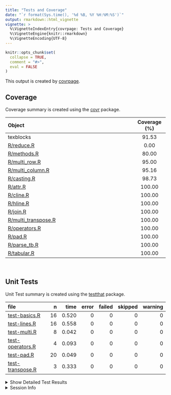 ```yaml
---
title: "Tests and Coverage"
date: "`r format(Sys.time(), '%d %B, %Y %H:%M:%S')`"
output: rmarkdown::html_vignette
vignette: >
  %\VignetteIndexEntry{covrpage: Tests and Coverage}
  %\VignetteEngine{knitr::rmarkdown}
  %\VignetteEncoding{UTF-8}
---
```

  
```r
knitr::opts_chunk$set(
  collapse = TRUE,
  comment = "#>",
  eval = FALSE
)
```

<!--- Placeholder for tests/README.md Do Not Edit--->
This output is created by
[covrpage](https://github.com/metrumresearchgroup/covrpage).

## Coverage

Coverage summary is created using the
[covr](https://github.com/r-lib/covr) package.

| Object                                         | Coverage (%) |
| :--------------------------------------------- | :----------: |
| texblocks                                      |    91.53     |
| [R/reduce.R](https://github.com/metrumresearchgroup/texblocks/tree/tests/R/reduce.R)                    |     0.00     |
| [R/methods.R](https://github.com/metrumresearchgroup/texblocks/tree/tests/R/methods.R)                  |    80.00     |
| [R/multi\_row.R](https://github.com/metrumresearchgroup/texblocks/tree/tests/R/multi_row.R)             |    95.00     |
| [R/multi\_column.R](https://github.com/metrumresearchgroup/texblocks/tree/tests/R/multi_column.R)       |    95.16     |
| [R/casting.R](https://github.com/metrumresearchgroup/texblocks/tree/tests/R/casting.R)                  |    98.73     |
| [R/attr.R](https://github.com/metrumresearchgroup/texblocks/tree/tests/R/attr.R)                        |    100.00    |
| [R/cline.R](https://github.com/metrumresearchgroup/texblocks/tree/tests/R/cline.R)                      |    100.00    |
| [R/hline.R](https://github.com/metrumresearchgroup/texblocks/tree/tests/R/hline.R)                      |    100.00    |
| [R/join.R](https://github.com/metrumresearchgroup/texblocks/tree/tests/R/join.R)                        |    100.00    |
| [R/multi\_transpose.R](https://github.com/metrumresearchgroup/texblocks/tree/tests/R/multi_transpose.R) |    100.00    |
| [R/operators.R](https://github.com/metrumresearchgroup/texblocks/tree/tests/R/operators.R)              |    100.00    |
| [R/pad.R](https://github.com/metrumresearchgroup/texblocks/tree/tests/R/pad.R)                          |    100.00    |
| [R/parse\_tb.R](https://github.com/metrumresearchgroup/texblocks/tree/tests/R/parse_tb.R)               |    100.00    |
| [R/tabular.R](https://github.com/metrumresearchgroup/texblocks/tree/tests/R/tabular.R)                  |    100.00    |

<br>

## Unit Tests

Unit Test summary is created using the
[testthat](https://github.com/r-lib/testthat)
package.

| file                                          |  n |  time | error | failed | skipped | warning |
| :-------------------------------------------- | -: | ----: | ----: | -----: | ------: | ------: |
| [test-basics.R](https://github.com/metrumresearchgroup/texblocks/tree/tests/tests/testthat/test-basics.R)       | 16 | 0.520 |     0 |      0 |       0 |       0 |
| [test-lines.R](https://github.com/metrumresearchgroup/texblocks/tree/tests/tests/testthat/test-lines.R)         | 16 | 0.558 |     0 |      0 |       0 |       0 |
| [test-multi.R](https://github.com/metrumresearchgroup/texblocks/tree/tests/tests/testthat/test-multi.R)         |  8 | 0.042 |     0 |      0 |       0 |       0 |
| [test-operators.R](https://github.com/metrumresearchgroup/texblocks/tree/tests/tests/testthat/test-operators.R) |  4 | 0.093 |     0 |      0 |       0 |       0 |
| [test-pad.R](https://github.com/metrumresearchgroup/texblocks/tree/tests/tests/testthat/test-pad.R)             | 20 | 0.049 |     0 |      0 |       0 |       0 |
| [test-transpose.R](https://github.com/metrumresearchgroup/texblocks/tree/tests/tests/testthat/test-transpose.R) |  3 | 0.333 |     0 |      0 |       0 |       0 |

<details closed>

<summary> Show Detailed Test Results
</summary>

| file                                                | context   | test                          | status | n |  time |
| :-------------------------------------------------- | :-------- | :---------------------------- | :----- | -: | ----: |
| [test-basics.R](https://github.com/metrumresearchgroup/texblocks/tree/tests/tests/testthat/test-basics.R#L6)          | basics    | as.tb: as.tb                  | PASS   | 1 | 0.001 |
| [test-basics.R](https://github.com/metrumresearchgroup/texblocks/tree/tests/tests/testthat/test-basics.R#L10)         | basics    | as.tb: as.tb.tb               | PASS   | 1 | 0.000 |
| [test-basics.R](https://github.com/metrumresearchgroup/texblocks/tree/tests/tests/testthat/test-basics.R#L14)         | basics    | as.tb: as.integer.tb          | PASS   | 1 | 0.016 |
| [test-basics.R](https://github.com/metrumresearchgroup/texblocks/tree/tests/tests/testthat/test-basics.R#L18)         | basics    | as.tb: as.matrix.tb           | PASS   | 1 | 0.015 |
| [test-basics.R](https://github.com/metrumresearchgroup/texblocks/tree/tests/tests/testthat/test-basics.R#L22)         | basics    | as.tb: as.data.frame.tb       | PASS   | 1 | 0.020 |
| [test-basics.R](https://github.com/metrumresearchgroup/texblocks/tree/tests/tests/testthat/test-basics.R#L32)         | basics    | as.tb: bdiag                  | PASS   | 1 | 0.025 |
| [test-basics.R](https://github.com/metrumresearchgroup/texblocks/tree/tests/tests/testthat/test-basics.R#L37)         | basics    | as.tb: list                   | PASS   | 2 | 0.046 |
| [test-basics.R](https://github.com/metrumresearchgroup/texblocks/tree/tests/tests/testthat/test-basics.R#L48)         | basics    | from tb: as.matrix            | PASS   | 1 | 0.055 |
| [test-basics.R](https://github.com/metrumresearchgroup/texblocks/tree/tests/tests/testthat/test-basics.R#L57)         | basics    | from tb: as.data.frame        | PASS   | 1 | 0.062 |
| [test-basics.R](https://github.com/metrumresearchgroup/texblocks/tree/tests/tests/testthat/test-basics.R#L68)         | basics    | tabular: basic                | PASS   | 1 | 0.039 |
| [test-basics.R](https://github.com/metrumresearchgroup/texblocks/tree/tests/tests/testthat/test-basics.R#L72)         | basics    | tabular: align right          | PASS   | 1 | 0.041 |
| [test-basics.R](https://github.com/metrumresearchgroup/texblocks/tree/tests/tests/testthat/test-basics.R#L76)         | basics    | tabular: align center         | PASS   | 1 | 0.050 |
| [test-basics.R](https://github.com/metrumresearchgroup/texblocks/tree/tests/tests/testthat/test-basics.R#L80)         | basics    | tabular: align left           | PASS   | 1 | 0.041 |
| [test-basics.R](https://github.com/metrumresearchgroup/texblocks/tree/tests/tests/testthat/test-basics.R#L84)         | basics    | tabular: align 2 columns      | PASS   | 1 | 0.058 |
| [test-basics.R](https://github.com/metrumresearchgroup/texblocks/tree/tests/tests/testthat/test-basics.R#L88)         | basics    | tabular: wrong align length   | PASS   | 1 | 0.051 |
| [test-lines.R](https://github.com/metrumresearchgroup/texblocks/tree/tests/tests/testthat/test-lines.R#L10)           | lines     | hline: default                | PASS   | 1 | 0.019 |
| [test-lines.R](https://github.com/metrumresearchgroup/texblocks/tree/tests/tests/testthat/test-lines.R#L15)           | lines     | hline: top row singleton      | PASS   | 1 | 0.024 |
| [test-lines.R](https://github.com/metrumresearchgroup/texblocks/tree/tests/tests/testthat/test-lines.R#L20)           | lines     | hline: top row                | PASS   | 2 | 0.072 |
| [test-lines.R](https://github.com/metrumresearchgroup/texblocks/tree/tests/tests/testthat/test-lines.R#L26)           | lines     | hline: first row              | PASS   | 1 | 0.079 |
| [test-lines.R](https://github.com/metrumresearchgroup/texblocks/tree/tests/tests/testthat/test-lines.R#L31)           | lines     | hline: not 0 not 1            | PASS   | 1 | 0.066 |
| [test-lines.R](https://github.com/metrumresearchgroup/texblocks/tree/tests/tests/testthat/test-lines.R#L36)           | lines     | hline: multirow               | PASS   | 1 | 0.066 |
| [test-lines.R](https://github.com/metrumresearchgroup/texblocks/tree/tests/tests/testthat/test-lines.R#L42)           | lines     | hline: strip                  | PASS   | 1 | 0.076 |
| [test-lines.R](https://github.com/metrumresearchgroup/texblocks/tree/tests/tests/testthat/test-lines.R#L56)           | lines     | cline: top row list           | PASS   | 4 | 0.023 |
| [test-lines.R](https://github.com/metrumresearchgroup/texblocks/tree/tests/tests/testthat/test-lines.R#L68)           | lines     | cline: top row data.frame     | PASS   | 1 | 0.017 |
| [test-lines.R](https://github.com/metrumresearchgroup/texblocks/tree/tests/tests/testthat/test-lines.R#L73)           | lines     | cline: not top row data.frame | PASS   | 2 | 0.055 |
| [test-lines.R](https://github.com/metrumresearchgroup/texblocks/tree/tests/tests/testthat/test-lines.R#L80)           | lines     | cline: strip                  | PASS   | 1 | 0.061 |
| [test-multi.R](https://github.com/metrumresearchgroup/texblocks/tree/tests/tests/testthat/test-multi.R#L5)            | multi     | multirow: default             | PASS   | 1 | 0.001 |
| [test-multi.R](https://github.com/metrumresearchgroup/texblocks/tree/tests/tests/testthat/test-multi.R#L9)            | multi     | multirow: strip               | PASS   | 1 | 0.001 |
| [test-multi.R](https://github.com/metrumresearchgroup/texblocks/tree/tests/tests/testthat/test-multi.R#L13)           | multi     | multirow: find                | PASS   | 1 | 0.002 |
| [test-multi.R](https://github.com/metrumresearchgroup/texblocks/tree/tests/tests/testthat/test-multi.R#L17)           | multi     | multirow: transpose           | PASS   | 1 | 0.017 |
| [test-multi.R](https://github.com/metrumresearchgroup/texblocks/tree/tests/tests/testthat/test-multi.R#L23)           | multi     | multicol: default             | PASS   | 1 | 0.001 |
| [test-multi.R](https://github.com/metrumresearchgroup/texblocks/tree/tests/tests/testthat/test-multi.R#L27)           | multi     | multicol: strip               | PASS   | 1 | 0.001 |
| [test-multi.R](https://github.com/metrumresearchgroup/texblocks/tree/tests/tests/testthat/test-multi.R#L31)           | multi     | multicol: find                | PASS   | 1 | 0.002 |
| [test-multi.R](https://github.com/metrumresearchgroup/texblocks/tree/tests/tests/testthat/test-multi.R#L35)           | multi     | multicol: transpose           | PASS   | 1 | 0.017 |
| [test-operators.R](https://github.com/metrumresearchgroup/texblocks/tree/tests/tests/testthat/test-operators.R#L6)    | operators | no pad: +                     | PASS   | 1 | 0.021 |
| [test-operators.R](https://github.com/metrumresearchgroup/texblocks/tree/tests/tests/testthat/test-operators.R#L11)   | operators | no pad: /                     | PASS   | 1 | 0.008 |
| [test-operators.R](https://github.com/metrumresearchgroup/texblocks/tree/tests/tests/testthat/test-operators.R#L18)   | operators | pad: +                        | PASS   | 1 | 0.036 |
| [test-operators.R](https://github.com/metrumresearchgroup/texblocks/tree/tests/tests/testthat/test-operators.R#L23)   | operators | pad: /                        | PASS   | 1 | 0.028 |
| [test-pad.R](https://github.com/metrumresearchgroup/texblocks/tree/tests/tests/testthat/test-pad.R#L9)                | pad       | columns: class                | PASS   | 1 | 0.001 |
| [test-pad.R](https://github.com/metrumresearchgroup/texblocks/tree/tests/tests/testthat/test-pad.R#L13)               | pad       | columns: bad side             | PASS   | 1 | 0.001 |
| [test-pad.R](https://github.com/metrumresearchgroup/texblocks/tree/tests/tests/testthat/test-pad.R#L17)               | pad       | columns: left 0               | PASS   | 1 | 0.001 |
| [test-pad.R](https://github.com/metrumresearchgroup/texblocks/tree/tests/tests/testthat/test-pad.R#L21)               | pad       | columns: left 1               | PASS   | 1 | 0.001 |
| [test-pad.R](https://github.com/metrumresearchgroup/texblocks/tree/tests/tests/testthat/test-pad.R#L25)               | pad       | columns: left 2               | PASS   | 1 | 0.001 |
| [test-pad.R](https://github.com/metrumresearchgroup/texblocks/tree/tests/tests/testthat/test-pad.R#L29)               | pad       | columns: right 0              | PASS   | 1 | 0.001 |
| [test-pad.R](https://github.com/metrumresearchgroup/texblocks/tree/tests/tests/testthat/test-pad.R#L33)               | pad       | columns: right 1              | PASS   | 1 | 0.001 |
| [test-pad.R](https://github.com/metrumresearchgroup/texblocks/tree/tests/tests/testthat/test-pad.R#L37)               | pad       | columns: right 2              | PASS   | 1 | 0.001 |
| [test-pad.R](https://github.com/metrumresearchgroup/texblocks/tree/tests/tests/testthat/test-pad.R#L46)               | pad       | rows: class                   | PASS   | 1 | 0.005 |
| [test-pad.R](https://github.com/metrumresearchgroup/texblocks/tree/tests/tests/testthat/test-pad.R#L50)               | pad       | rows: bad side                | PASS   | 1 | 0.001 |
| [test-pad.R](https://github.com/metrumresearchgroup/texblocks/tree/tests/tests/testthat/test-pad.R#L54)               | pad       | rows: bottom 0                | PASS   | 1 | 0.005 |
| [test-pad.R](https://github.com/metrumresearchgroup/texblocks/tree/tests/tests/testthat/test-pad.R#L58)               | pad       | rows: bottom 1                | PASS   | 1 | 0.005 |
| [test-pad.R](https://github.com/metrumresearchgroup/texblocks/tree/tests/tests/testthat/test-pad.R#L62)               | pad       | rows: bottom 2                | PASS   | 1 | 0.005 |
| [test-pad.R](https://github.com/metrumresearchgroup/texblocks/tree/tests/tests/testthat/test-pad.R#L66)               | pad       | rows: top 0                   | PASS   | 1 | 0.005 |
| [test-pad.R](https://github.com/metrumresearchgroup/texblocks/tree/tests/tests/testthat/test-pad.R#L70)               | pad       | rows: top 1                   | PASS   | 1 | 0.005 |
| [test-pad.R](https://github.com/metrumresearchgroup/texblocks/tree/tests/tests/testthat/test-pad.R#L74)               | pad       | rows: top 2                   | PASS   | 1 | 0.005 |
| [test-pad.R](https://github.com/metrumresearchgroup/texblocks/tree/tests/tests/testthat/test-pad.R#L83)               | pad       | wrapper: bad side             | PASS   | 1 | 0.001 |
| [test-pad.R](https://github.com/metrumresearchgroup/texblocks/tree/tests/tests/testthat/test-pad.R#L87)               | pad       | wrapper: bad length           | PASS   | 1 | 0.002 |
| [test-pad.R](https://github.com/metrumresearchgroup/texblocks/tree/tests/tests/testthat/test-pad.R#L91)               | pad       | wrapper: rows                 | PASS   | 1 | 0.001 |
| [test-pad.R](https://github.com/metrumresearchgroup/texblocks/tree/tests/tests/testthat/test-pad.R#L95)               | pad       | wrapper: cols                 | PASS   | 1 | 0.001 |
| [test-transpose.R](https://github.com/metrumresearchgroup/texblocks/tree/tests/tests/testthat/test-transpose.R#L6_L9) | transpose | vector: row to col            | PASS   | 1 | 0.083 |
| [test-transpose.R](https://github.com/metrumresearchgroup/texblocks/tree/tests/tests/testthat/test-transpose.R#L18)   | transpose | vector: multicol to multirow  | PASS   | 1 | 0.084 |
| [test-transpose.R](https://github.com/metrumresearchgroup/texblocks/tree/tests/tests/testthat/test-transpose.R#L28)   | transpose | vector: multirow to multicol  | PASS   | 1 | 0.166 |

</details>

<details>

<summary> Session Info </summary>

| Field    | Value                               |
| :------- | :---------------------------------- |
| Version  | R version 3.5.1 (2018-07-02)        |
| Platform | x86\_64-apple-darwin15.6.0 (64-bit) |
| Running  | macOS 10.14.2                       |
| Language | en\_US                              |
| Timezone | America/New\_York                   |

| Package  | Version    |
| :------- | :--------- |
| testthat | 2.0.0.9000 |
| covr     | 3.2.0      |
| covrpage | 0.0.69     |

</details>

<!--- Final Status : pass --->
